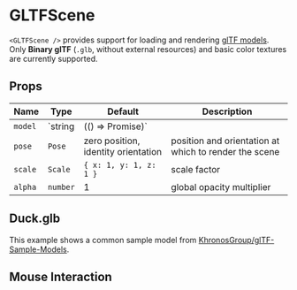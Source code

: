 
# GLTFScene

`<GLTFScene />` provides support for loading and rendering [glTF models](https://www.khronos.org/gltf/). Only **Binary glTF** (`.glb`, without external resources) and basic color textures are currently supported.

## Props

| Name    | Type                               | Default                             | Description                                                                                                                                                                                                     |
| ------- | ---------------------------------- | ----------------------------------- | --------------------------------------------------------------------------------------------------------------------------------------------------------------------------------------------------------------- |
| `model` | `string | (() => Promise<Object>)` |                                     | URL of a `.glb` file to load, or an async function resolving to a loaded model. (A `parseGLB` function is also exported if you want custom logic for loading the model.) The file must define a single `scene`. |
| `pose`  | `Pose`                             | zero position, identity orientation | position and orientation at which to render the scene                                                                                                                                                           |
| `scale` | `Scale`                            | `{ x: 1, y: 1, z: 1 }`              | scale factor                                                                                                                                                                                                    |
| `alpha` | `number`                           | 1                                   | global opacity multiplier                                                                                                                                                                                       |

## Duck.glb

This example shows a common sample model from [KhronosGroup/glTF-Sample-Models](https://github.com/KhronosGroup/glTF-Sample-Models/tree/master/2.0).

<DuckScene />

## Mouse Interaction

<DuckSceneHitmap />
